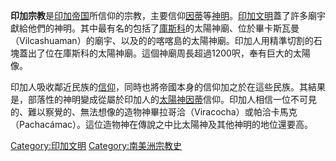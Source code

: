 {{印加文明}}
'''印加宗教'''是[[印加帝国|印加帝国]]所信仰的宗教，主要信仰[[因蒂|因蒂]]等[[神明|神明]]。[[印加帝國|印加文明]]蓋了許多廟宇獻給他們的神明。其中最有名的包括了[[庫斯科|庫斯科]]的太陽神廟、位於畢卡斯瓦曼（Vilcashuaman）的廟宇、以及的的喀喀島的太陽神廟。印加人用精準切割的石塊蓋出了位在庫斯科的太陽神廟。這個神廟周長超過1200呎，奉有巨大的太陽像。

印加人吸收鄰近民族的[[信仰|信仰]]，同時也將帝國本身的信仰加之於在這些民族。其結果是，部落性的神明變成從屬於印加人的[[因蒂|太陽神因蒂]]信仰。印加人相信一位不可見的、難以察覺的、無法想像的造物神畢拉哥洽（Viracocha）或帕洽卡馬克（Pachacámac）。這位造物神在傳說之中比太陽神及其他神明的地位還要高。
[[Category:印加文明|Category:印加文明]]
[[Category:南美洲宗教史|Category:南美洲宗教史]]